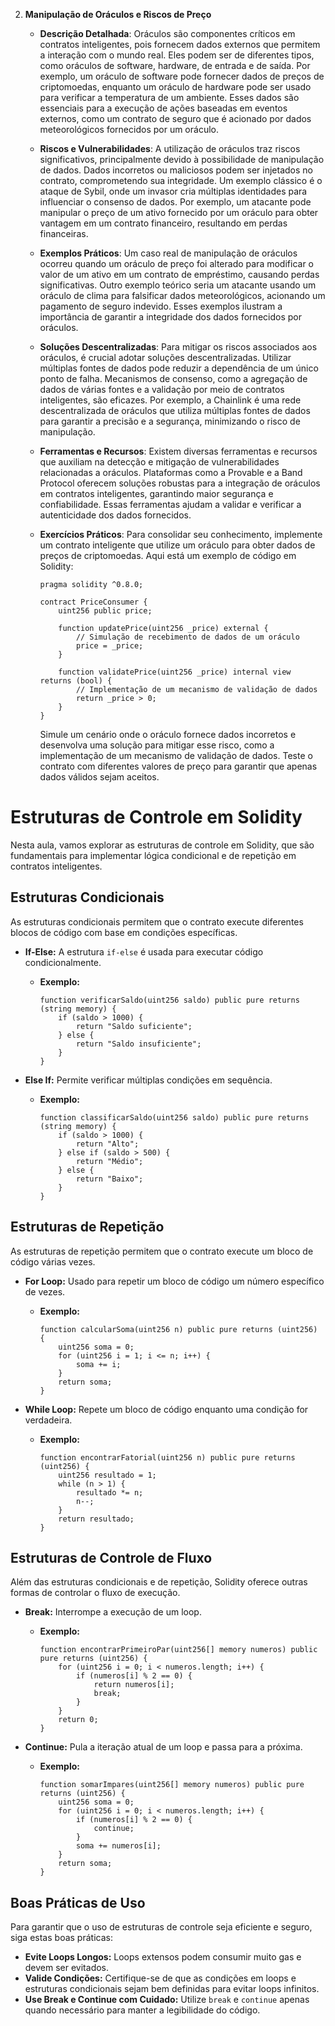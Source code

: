 2. **Manipulação de Oráculos e Riscos de Preço**

   - **Descrição Detalhada**: Oráculos são componentes críticos em contratos inteligentes, pois fornecem dados externos que permitem a interação com o mundo real. Eles podem ser de diferentes tipos, como oráculos de software, hardware, de entrada e de saída. Por exemplo, um oráculo de software pode fornecer dados de preços de criptomoedas, enquanto um oráculo de hardware pode ser usado para verificar a temperatura de um ambiente. Esses dados são essenciais para a execução de ações baseadas em eventos externos, como um contrato de seguro que é acionado por dados meteorológicos fornecidos por um oráculo.

   - **Riscos e Vulnerabilidades**: A utilização de oráculos traz riscos significativos, principalmente devido à possibilidade de manipulação de dados. Dados incorretos ou maliciosos podem ser injetados no contrato, comprometendo sua integridade. Um exemplo clássico é o ataque de Sybil, onde um invasor cria múltiplas identidades para influenciar o consenso de dados. Por exemplo, um atacante pode manipular o preço de um ativo fornecido por um oráculo para obter vantagem em um contrato financeiro, resultando em perdas financeiras.

   - **Exemplos Práticos**: Um caso real de manipulação de oráculos ocorreu quando um oráculo de preço foi alterado para modificar o valor de um ativo em um contrato de empréstimo, causando perdas significativas. Outro exemplo teórico seria um atacante usando um oráculo de clima para falsificar dados meteorológicos, acionando um pagamento de seguro indevido. Esses exemplos ilustram a importância de garantir a integridade dos dados fornecidos por oráculos.

   - **Soluções Descentralizadas**: Para mitigar os riscos associados aos oráculos, é crucial adotar soluções descentralizadas. Utilizar múltiplas fontes de dados pode reduzir a dependência de um único ponto de falha. Mecanismos de consenso, como a agregação de dados de várias fontes e a validação por meio de contratos inteligentes, são eficazes. Por exemplo, a Chainlink é uma rede descentralizada de oráculos que utiliza múltiplas fontes de dados para garantir a precisão e a segurança, minimizando o risco de manipulação.

   - **Ferramentas e Recursos**: Existem diversas ferramentas e recursos que auxiliam na detecção e mitigação de vulnerabilidades relacionadas a oráculos. Plataformas como a Provable e a Band Protocol oferecem soluções robustas para a integração de oráculos em contratos inteligentes, garantindo maior segurança e confiabilidade. Essas ferramentas ajudam a validar e verificar a autenticidade dos dados fornecidos.

   - **Exercícios Práticos**: Para consolidar seu conhecimento, implemente um contrato inteligente que utilize um oráculo para obter dados de preços de criptomoedas. Aqui está um exemplo de código em Solidity:

     ```solidity
     pragma solidity ^0.8.0;

     contract PriceConsumer {
         uint256 public price;

         function updatePrice(uint256 _price) external {
             // Simulação de recebimento de dados de um oráculo
             price = _price;
         }

         function validatePrice(uint256 _price) internal view returns (bool) {
             // Implementação de um mecanismo de validação de dados
             return _price > 0;
         }
     }
     ```

     Simule um cenário onde o oráculo fornece dados incorretos e desenvolva uma solução para mitigar esse risco, como a implementação de um mecanismo de validação de dados. Teste o contrato com diferentes valores de preço para garantir que apenas dados válidos sejam aceitos.

# Estruturas de Controle em Solidity

Nesta aula, vamos explorar as estruturas de controle em Solidity, que são fundamentais para implementar lógica condicional e de repetição em contratos inteligentes.

## Estruturas Condicionais

As estruturas condicionais permitem que o contrato execute diferentes blocos de código com base em condições específicas.

- **If-Else:** A estrutura `if-else` é usada para executar código condicionalmente.

  - **Exemplo:**
    ```solidity
    function verificarSaldo(uint256 saldo) public pure returns (string memory) {
        if (saldo > 1000) {
            return "Saldo suficiente";
        } else {
            return "Saldo insuficiente";
        }
    }
    ```

- **Else If:** Permite verificar múltiplas condições em sequência.
  - **Exemplo:**
    ```solidity
    function classificarSaldo(uint256 saldo) public pure returns (string memory) {
        if (saldo > 1000) {
            return "Alto";
        } else if (saldo > 500) {
            return "Médio";
        } else {
            return "Baixo";
        }
    }
    ```

## Estruturas de Repetição

As estruturas de repetição permitem que o contrato execute um bloco de código várias vezes.

- **For Loop:** Usado para repetir um bloco de código um número específico de vezes.

  - **Exemplo:**
    ```solidity
    function calcularSoma(uint256 n) public pure returns (uint256) {
        uint256 soma = 0;
        for (uint256 i = 1; i <= n; i++) {
            soma += i;
        }
        return soma;
    }
    ```

- **While Loop:** Repete um bloco de código enquanto uma condição for verdadeira.
  - **Exemplo:**
    ```solidity
    function encontrarFatorial(uint256 n) public pure returns (uint256) {
        uint256 resultado = 1;
        while (n > 1) {
            resultado *= n;
            n--;
        }
        return resultado;
    }
    ```

## Estruturas de Controle de Fluxo

Além das estruturas condicionais e de repetição, Solidity oferece outras formas de controlar o fluxo de execução.

- **Break:** Interrompe a execução de um loop.

  - **Exemplo:**
    ```solidity
    function encontrarPrimeiroPar(uint256[] memory numeros) public pure returns (uint256) {
        for (uint256 i = 0; i < numeros.length; i++) {
            if (numeros[i] % 2 == 0) {
                return numeros[i];
                break;
            }
        }
        return 0;
    }
    ```

- **Continue:** Pula a iteração atual de um loop e passa para a próxima.
  - **Exemplo:**
    ```solidity
    function somarImpares(uint256[] memory numeros) public pure returns (uint256) {
        uint256 soma = 0;
        for (uint256 i = 0; i < numeros.length; i++) {
            if (numeros[i] % 2 == 0) {
                continue;
            }
            soma += numeros[i];
        }
        return soma;
    }
    ```

## Boas Práticas de Uso

Para garantir que o uso de estruturas de controle seja eficiente e seguro, siga estas boas práticas:

- **Evite Loops Longos:** Loops extensos podem consumir muito gas e devem ser evitados.
- **Valide Condições:** Certifique-se de que as condições em loops e estruturas condicionais sejam bem definidas para evitar loops infinitos.
- **Use Break e Continue com Cuidado:** Utilize `break` e `continue` apenas quando necessário para manter a legibilidade do código.
